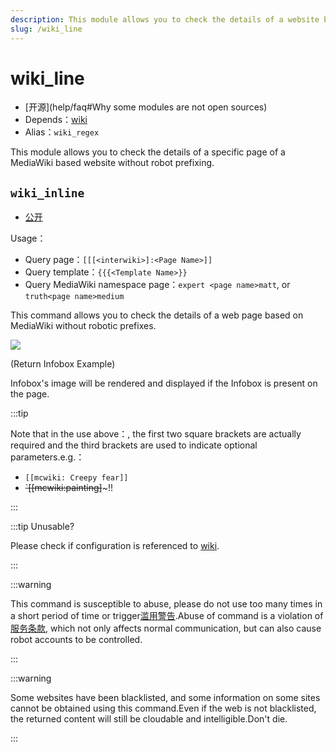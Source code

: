 ```yaml
---
description: This module allows you to check the details of a website based on MediaWiki without robot prefix
slug: /wiki_line
---
```


# wiki_line

-   [开源]\(help/faq#Why some modules are not open sources)
-   Depends：[wiki](wiki)
-   Alias：`wiki_regex`

This module allows you to check the details of a specific page of a MediaWiki based website without robot prefixing.

## `wiki_inline`

-   [公开](permissions)

Usage：

-   Query page：`[[[<interwiki>]:<Page Name>]]`
-   Query template：`{{{<Template Name>}}`
-   Query MediaWiki namespace page：`expert <page name>matt`, or `truth<page name>medium`

This command allows you to check the details of a web page based on MediaWiki without robotic prefixes.

![](https://z1.ax1x.com/2023/11/18/piN0Tkq.png)

(Return Infobox Example)

Infobox's image will be rendered and displayed if the Infobox is present on the page.

:::tip

Note that in the use above：, the first two square brackets are actually required and the third brackets are used to indicate optional parameters.e.g.：

-   `[[mcwiki: Creepy fear]]`
-   ~~\`\[[mcwiki:painting]~~~!!

:::

:::tip Unusable?

Please check if configuration is referenced to [wiki](wiki).

:::

:::warning

This command is susceptible to abuse, please do not use too many times in a short period of time or trigger[滥用警告](abuse_warning).Abuse of command is a violation of[服务条款](policy), which not only affects normal communication, but can also cause robot accounts to be controlled.

:::

:::warning

Some websites have been blacklisted, and some information on some sites cannot be obtained using this command.Even if the web is not blacklisted, the returned content will still be cloudable and intelligible.Don't die.

:::
